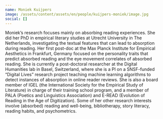 ```yaml
---
name: Moniek Kuijpers
image: /assets/content/assets/en/people/kuijpers-moniek/image.jpg
social: []
---
```

Moniek’s research focuses mainly on absorbing reading experiences. She did her PhD in empirical literary studies at Utrecht University in The Netherlands, investigating the textual features that can lead to absorption during reading. Her first post-doc at the Max Planck Institute for Empirical Aesthetics in Frankfurt, Germany focused on the personality traits that predict absorbed reading and the eye movement correlates of absorbed reading. She is currently a post-doctoral researcher at the Digital Humanities lab in Basel, Switzerland, where she is a PI on a SNSF-funded “Digital Lives” research project teaching machine learning algorithms to detect instances of absorption in online reader reviews. She is also a board member of IGEL (the International Society for the Empirical Study of Literature) in charge of their training school program, and a member of PALA (Poetics and Linguistics Association) and E-READ (Evolution of Reading in the Age of Digitization). Some of her other research interests involve (absorbed) reading and well-being, bibliotherapy, story literacy, reading habits, and psychometrics.